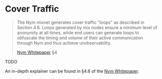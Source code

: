 # Cover Traffic

> The Nym mixnet generates cover traffic "loops" as described in Section 4.6. Loops generated by mix nodes ensure a minimum level of anonymity at all times, while end users can generate loops to obfuscate the timing and volume of their active communication through Nym and thus achieve unobservability.
>
> [Nym Whitepaper](https://nymtech.net/nym-whitepaper.pdf) §4

TODO

An in-depth explainer can be found in §4.6 of the [Nym Whitepaper](https://nymtech.net/nym-whitepaper.pdf).
